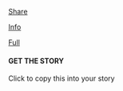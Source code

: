 ::: {.modalpanel}
<!-- check https://icons.getbootstrap.com for icons! -->
<a href="#" data-micromodal-trigger="modal-useremix" tabindex="0">
  <i class="bi bi-share-fill"></i>
  Share
</a>

<a href="#" data-micromodal-trigger="modal-about" tabindex="0">
  <i class="bi bi-info-circle-fill"></i>
  Info
</a>

<a id="fullscreenButton" href="#">
  <span class="fsoff">
    <i class="bi bi-arrows-fullscreen"></i>
    Full
  </span>
</a>

<!-- full screen button script -->
<script>
  window.addEventListener("load", () => {
    document.querySelector("#fullscreenButton").addEventListener("click", e => {
      e.preventDefault();
      console.log("FS button clicked!");

      var fsBtn = document.querySelector("#fullscreenButton");

      if (fsBtn.classList.contains("fsmode")) {
        // fullscreen is on: disable it
        document.exitFullscreen();
        fsBtn.classList.remove("fsmode")
      } else {
        // fullscreen is off: enable it
        var rootEl = document.documentElement;

        var requestMethod =
          rootEl.requestFullScreen ||
          rootEl.webkitRequestFullScreen ||
          rootEl.mozRequestFullScreen ||
          rootEl.msRequestFullScreen;

          if (requestMethod) {
            requestMethod.call(rootEl);
            fsBtn.classList.add("fsmode");
          } else {
            alert("Fullscreen mode isn't supported on this browser.")
          }
      }
    });
  })
</script>

<!-- if there's room here, put credits on two lines:
  * Editor names, 360info (hint: put &shy; in the middle of long names!)
  * Data: ORG
  (if there isn't room, put it in the ABOUT dialog) -->
<!-- Editor Name, 360info

Data: ORG -->
:::

<!-- finally, here's the EDITOR SHARE button. it's a quick way to copy the
     embed code for editors and will only appear if ?edshare=true is in the
     url (that way it'll appear on the newswire but not subsequent shares) -->


```{=html}
<div id="edshare">
  <i id="edshare-icon" class="bi bi-clipboard-fill"></i>
  <div>
    <h4 id="edshare-title">GET THE STORY</h4>
    <p id="edshare-description">Click to copy this into your story</p>
  </div>
</div>
```

<!-- editor share banner: enable if ?edshare is in the url -->
<script>
  window.addEventListener("load", () => {
    pageURL = new URL(window.location.href);
    edshare = pageURL.searchParams.get("edshare");
    if (edshare !== null) {
    
      edshareBtn = document.querySelector("#edshare");
      edshareBtn.classList.add("ready");
    
      edshareBtn.addEventListener("click", () => {

        navigator.clipboard.writeText(
          `{{< var embed.before >}}{{< var embed.url >}}?edshare{{< var embed.after >}}`);

        edshareBtn.classList.remove("ready");
        edshareBtn.classList.add("clicked");

        edshareIcon = document.querySelector("#edshare-icon");
        edshareIcon.classList.remove("bi-clipboard-fill");
        edshareIcon.classList.add("bi-check");

        edshareTitle = document.querySelector("#edshare-title");
        edshareTitle.innerText = "COPIED!";

        edshareDescription = document.querySelector("#edshare-description");
        edshareDescription.innerHTML =
          `Paste this interactive with the <i class="bi bi-code-square"></i> Embed button in your story editor.</br></br>
          
          Please remember to <strong>attribute 360info and our data sources.</strong>`

        setTimeout(() => { 
            edshareBtn.classList.add("done");
        }, 5000)
      });
    }
  });
</script>